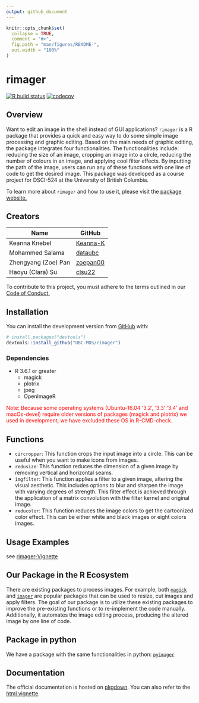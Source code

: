 ```yaml
---
output: github_document
---
```


<!-- README.md is generated from README.Rmd. Please edit that file -->

```r
knitr::opts_chunk$set(
  collapse = TRUE,
  comment = "#>",
  fig.path = "man/figures/README-",
  out.width = "100%"
)
```

# rimager

<!-- badges: start -->
[![R build status](https://github.com/UBC-MDS/rimager/workflows/R-CMD-check/badge.svg)](https://github.com/UBC-MDS/rimager/actions)
[![codecov](https://codecov.io/gh/UBC-MDS/rimager/branch/master/graph/badge.svg)](https://codecov.io/gh/UBC-MDS/rimager)
<!-- badges: end -->

## Overview

Want to edit an image in the shell instead of GUI applications? `rimager` is a R package that provides a quick and easy way to do some simple image processing and graphic editing. Based on the main needs of graphic editing, the package integrates four functionalities. The functionalities include: reducing the size of an image, cropping an image into a circle, reducing the number of colours in an image, and applying cool filter effects. By inputting the path of the image, users can run any of these functions with one line of code to get the desired image. This package was developed as a course project for DSCI-524 at the University of British Columbia.

To learn more about `rimager` and how to use it, please visit the [package website.](https://ubc-mds.github.io/rimager/articles/rimager-vignette.html)


## Creators

| Name | GitHub |
|---|---|
| Keanna Knebel| [Keanna-K](https://github.com/Keanna-K) |
| Mohammed Salama | [dataubc](https://github.com/dataubc) |
| Zhengyang (Zoe) Pan | [zoepan00](https://github.com/zoepan00) |
| Haoyu (Clara) Su | [clsu22](https://github.com/clsu22) |

To contribute to this project, you must adhere to the terms outlined in our [Code of Conduct.](https://github.com/UBC-MDS/rimager/blob/master/CONDUCT.md)


## Installation

You can install the development version from [GitHub](https://github.com/) with:

``` r
# install.packages("devtools")
devtools::install_github("UBC-MDS/rimager")
```
### Dependencies

  - R 3.6.1 or greater
    - magick
    - plotrix
    - jpeg
    - OpenImageR
    
<span style="color:red"> Note: Because some operating systems (Ubuntu-16.04 '3.2', '3.3' '3.4' and macOs-devel) require older versions of packages (magick and plotrix) we used in development, we have excluded these OS in R-CMD-check.</span>


## Functions 

- `circropper`: This function crops the input image into a circle. This can be useful when you want to make icons from images. 
- `redusize`: This function reduces the dimension of a given image by removing vertical and horizontal seams.
- `imgfilter`: This function applies a filter to a given image, altering the visual aesthetic. This includes options to blur and sharpen the image with varying degrees of strength. This filter effect is achieved through the application of a matrix convolution with the filter kernel and original image. 
- `reducolor`: This function reduces the image colors to get the cartoonized color effect. This can be either white and black images or eight colors images.  


## Usage Examples

see [rimager-Vignette](https://ubc-mds.github.io/rimager/articles/rimager-vignette.html)  

## Our Package in the R Ecosystem

There are existing packages to process images. For example, both  [`magick`](https://cran.r-project.org/web/packages/magick/vignettes/intro.html) and [`imager`](https://dahtah.github.io/imager/imager.html) are popular packages that can be used to resize, cut images and apply filters. The goal of our package is to utilize these existing packages to improve the pre-existing functions or to re-implement the code manually. Additionally, it automates the image editing process, producing the altered image by one line of code.

## Package in python

We have a package with the same functionalities in python: [`pyimager`](https://github.com/UBC-MDS/pyimager)  

## Documentation
The official documentation is hosted on [pkgdown](https://ubc-mds.github.io/rimager/). You can also refer to the  [html vignette](https://ubc-mds.github.io/rimager/articles/rimager-vignette.html).
